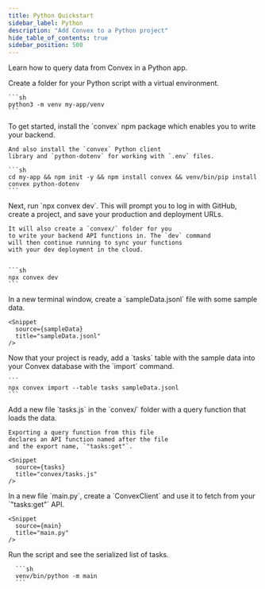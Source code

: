 ```yaml
---
title: Python Quickstart
sidebar_label: Python
description: "Add Convex to a Python project"
hide_table_of_contents: true
sidebar_position: 500
---
```



Learn how to query data from Convex in a Python app.

<StepByStep>
  <Step title="Create a Python script folder">
    Create a folder for your Python script
    with a virtual environment.

    ```sh
    python3 -m venv my-app/venv
    ```

  </Step>
  <Step title="Install the Convex client and server libraries">
    To get started, install the `convex` npm
    package which enables you to write your
    backend.

    And also install the `convex` Python client
    library and `python-dotenv` for working with `.env` files.

    ```sh
    cd my-app && npm init -y && npm install convex && venv/bin/pip install convex python-dotenv
    ```

  </Step>
  <Step title="Setup a Convex dev deployment">
    Next, run `npx convex dev`. This
    will prompt you to log in with GitHub,
    create a project, and save your production and deployment URLs.

    It will also create a `convex/` folder for you
    to write your backend API functions in. The `dev` command
    will then continue running to sync your functions
    with your dev deployment in the cloud.


    ```sh
    npx convex dev
    ```

  </Step>

  <Step title="Create sample data for your database">
    In a new terminal window, create a `sampleData.jsonl`
    file with some sample data.

    <Snippet
      source={sampleData}
      title="sampleData.jsonl"
    />

  </Step>

  <Step title="Add the sample data to your database">
    Now that your project is ready, add a `tasks` table
    with the sample data into your Convex database with
    the `import` command.

    ```
    npx convex import --table tasks sampleData.jsonl
    ```

  </Step>

  <Step title="Expose a database query">
    Add a new file `tasks.js` in the `convex/` folder
    with a query function that loads the data.

    Exporting a query function from this file
    declares an API function named after the file
    and the export name, `"tasks:get"`.

    <Snippet
      source={tasks}
      title="convex/tasks.js"
    />

  </Step>

  <Step title="Create a script to load data from Convex">
    In a new file `main.py`, create a `ConvexClient` and use it
    to fetch from your `"tasks:get"` API.
    
    <Snippet
      source={main}
      title="main.py"
    />

  </Step>

  <Step title="Run the script">
      Run the script 
      and see the serialized list of tasks.

      ```sh
      venv/bin/python -m main
      ```

  </Step>

</StepByStep>
